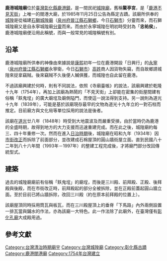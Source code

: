 {{tw monument
|name=鹿港城隍廟
|formername=鰲亭宮
|image=Chenghuang Temple, Lukang.jpg
|level=縣定古蹟<BR>（三級古蹟）
|class=寺廟
|time={{QIN}}[[乾隆|乾隆]]十九年（1754年）或[[道光|道光]]十九年（1839年）
|location={{ROC-TW}}[[彰化縣|彰化縣]][[鹿港鎮|鹿港鎮]]順興里中山路366號
|website=[http://www.cheng-huang.com/index.php 鰲亭宮——鹿港城隍廟]
|reg_url=https://nchdb.boch.gov.tw/assets/overview/monument/19851127000024
}}
'''鹿港城隍廟'''位於[[臺灣|臺灣]][[彰化縣|彰化縣]][[鹿港鎮|鹿港鎮]]，是一間民祀[[城隍廟|城隍廟]]，舊稱'''鰲亭宮'''，是「[[鹿港不見天街|鹿港不見天街]]」上唯一的閤港大廟{{r|黃}}，於1985年11月25日公告為縣定古蹟{{r|文}}。該廟所供奉的[[城隍|城隍]]是從福建[[石獅城隍廟|石獅城隍廟]]（[[泉州府|泉州府]][[晉江縣|晉江縣]][[石獅市|石獅鄉]]，今日[[石獅市|石獅市]]）分靈而來，而石獅城隍廟又是自永寧城隍廟[[分靈|分靈]]而來{{r|黃}}。而由於永寧城隍在明初時受封為「'''忠祐侯'''」，鹿港城隍廟便沿用此稱號，而與一般常見的城隍稱號有別{{r|韓}}。

== 沿革 ==
鹿港城隍廟所供奉的神像由來據說是[[康熙|康熙]]初年一位在鹿港開設「日興行」的[[永寧|永寧]]（[[泉州府|泉州府]][[晉江縣|晉江縣]][[石獅市|石獅鄉]]永寧衛，今日[[石獅市|石獅市]]）[[高姓|高姓]]商人因貨物失竊，而自故鄉請城隍來捉拿竊賊。後來竊賊不久後便人贓俱獲，而城隍也自此留在鹿港{{r|韓}}。

不過該廟興建於何時，則有不同說法，依照《寺廟臺帳》的說法，該廟興建於乾隆十九年（1754年），再加上該廟為熱鬧的「不見天街」上卻能在密集的街屋間建有俗稱「飫鬼埕」的廣大廟埕及廟側隘門，而使這一說法得到支持{{r|韓}}。另一說則為道光十九年（1839年）{{r|黃}}，可能是基於該廟現存最早的文物為道光十九年立的一對石柱而推定{{r|韓}}。目前廟方與文化局等單位採用的說法是後者。

該廟在[[道光|道光]]廿八年（1848年）時受到大地震波及而嚴重受損，由於當時仍為鹿港的全盛時期，故得到地方的大力支援而迅速重建完成。而在此之後，城隍廟約每三、四十年重修一次。然而在進入[[臺灣日治時期|日治時期]]後，城隍廟在昭和九年（1934年）因[[市街改正|市街改正]]而拆除了前面部分，並改建成石棉屋頂的圓山牆街屋立面。直到民國八十二年到八十六年間（1993年－1997年）的整建工程完成後，才將廟門部分改回傳統型式{{r|文}}。

== 建築 ==
過去的城隍廟廟前有俗稱「飫鬼埕」的廟埕，而後是三川殿、前拜殿、正殿、後拜殿與後殿{{r|韓}}，而在市街改正時，前拜殿起的部分全被拆除，並在正殿前蓋起圓山牆立面{{r|黃}}。至於目前已將山牆拆除，改回三川殿（約在原本前拜殿的位置上）{{r|韓}}。

該廟屋頂同時採用筒瓦與板瓦，而在三川殿屋頂上的垂脊「下馬路」內外兩側設置一排瓦當與鋪水的作法，亦為該廟一大特色。此一作法除了此廟外，在臺灣僅有[[彰化孔廟|彰化孔廟]]大成殿用過{{r|韓}}。

==參考文獻==
{{Commons cat|Lugang Cheng Huang Temple}}
{{reflist|refs=
<ref name="黃">{{cite book|author=黃伯芸 |title=《台灣的城隍廟》 |publisher=遠足文化 |location=台北縣新店市 |isbn=986-7630-71-8 |pages=154－159頁|date=2006年2月}}</ref>
<ref name="韓">{{cite book|author=韓興興 |coauthors=韓采容 |title=《臺灣城隍信仰的建立與發展（1683-1945）》 |year=2003  |publisher=彰化縣文化局 |location=彰化縣 }}</ref>
<ref name="文">{{cite web |url=https://nchdb.boch.gov.tw/assets/advanceSearch/monument/19851127000024 |title=鹿港城隍廟 |publisher=文化部文化資產局 |accessdate= }}</ref>}}

{{臺灣城隍廟}}
{{台灣縣市定古蹟}}
{{彰化縣文化資產}}

[[Category:台灣清治時期廟宇|Category:台灣清治時期廟宇]] 
[[Category:台灣城隍廟|Category:台灣城隍廟]]
[[Category:彰化縣古蹟|Category:彰化縣古蹟]]
[[Category:鹿港閤港廟|Category:鹿港閤港廟]]
[[Category:1754年台灣建立|Category:1754年台灣建立]]